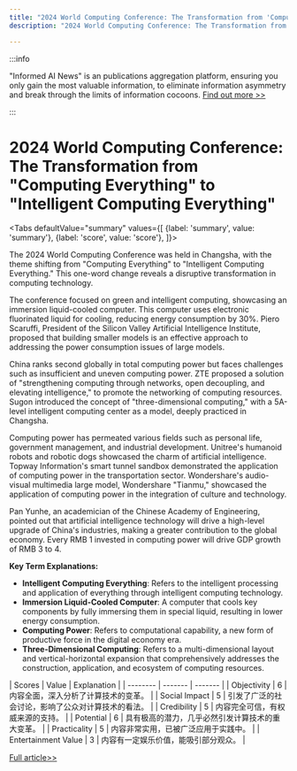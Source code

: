 ```yaml
---
title: "2024 World Computing Conference: The Transformation from 'Computing Everything' to 'Intelligent Computing Everything'"
description: "2024 World Computing Conference: The Transformation from 'Computing Everything' to 'Intelligent Computing Everything'"

---
```



:::info

"Informed AI News" is an publications aggregation platform, ensuring you only gain the most valuable information, to eliminate information asymmetry and break through the limits of information cocoons.  [Find out more >>](/)

:::

# 2024 World Computing Conference: The Transformation from "Computing Everything" to "Intelligent Computing Everything"


<Tabs
	defaultValue="summary"
	values={[
	{label: 'summary', value: 'summary'},
	{label: 'score', value: 'score'},
]}>
<TabItem value="summary">


The 2024 World Computing Conference was held in Changsha, with the theme shifting from "Computing Everything" to "Intelligent Computing Everything." This one-word change reveals a disruptive transformation in computing technology.

The conference focused on green and intelligent computing, showcasing an immersion liquid-cooled computer. This computer uses electronic fluorinated liquid for cooling, reducing energy consumption by 30%. Piero Scaruffi, President of the Silicon Valley Artificial Intelligence Institute, proposed that building smaller models is an effective approach to addressing the power consumption issues of large models.

China ranks second globally in total computing power but faces challenges such as insufficient and uneven computing power. ZTE proposed a solution of "strengthening computing through networks, open decoupling, and elevating intelligence," to promote the networking of computing resources. Sugon introduced the concept of "three-dimensional computing," with a 5A-level intelligent computing center as a model, deeply practiced in Changsha.

Computing power has permeated various fields such as personal life, government management, and industrial development. Unitree's humanoid robots and robotic dogs showcased the charm of artificial intelligence. Topway Information's smart tunnel sandbox demonstrated the application of computing power in the transportation sector. Wondershare's audio-visual multimedia large model, Wondershare "Tianmu," showcased the application of computing power in the integration of culture and technology.

Pan Yunhe, an academician of the Chinese Academy of Engineering, pointed out that artificial intelligence technology will drive a high-level upgrade of China's industries, making a greater contribution to the global economy. Every RMB 1 invested in computing power will drive GDP growth of RMB 3 to 4.

**Key Term Explanations:**
- **Intelligent Computing Everything**: Refers to the intelligent processing and application of everything through intelligent computing technology.
- **Immersion Liquid-Cooled Computer**: A computer that cools key components by fully immersing them in special liquid, resulting in lower energy consumption.
- **Computing Power**: Refers to computational capability, a new form of productive force in the digital economy era.
- **Three-Dimensional Computing**: Refers to a multi-dimensional layout and vertical-horizontal expansion that comprehensively addresses the construction, application, and ecosystem of computing resources.
</TabItem>
<TabItem value="score">
	| Scores     | Value   | Explanation |
	| -------- | ------- | ------- |
	| Objectivity  | 6    | 内容全面，深入分析了计算技术的变革。    |
	| Social Impact | 5     | 引发了广泛的社会讨论，影响了公众对计算技术的看法。    |
	| Credibility    | 5    | 内容完全可信，有权威来源的支持。    |
	| Potential    | 6    | 具有极高的潜力，几乎必然引发计算技术的重大变革。    |
	| Practicality    | 5    | 内容非常实用，已被广泛应用于实践中。    |
	| Entertainment Value    | 3    | 内容有一定娱乐价值，能吸引部分观众。    |
</TabItem>
</Tabs>

[Full article>>](https://china.cankaoxiaoxi.com/#/detailsPage/ruick/f5d647dee1e9403f9f94799eb1f1626d/1/2024-09-26)
